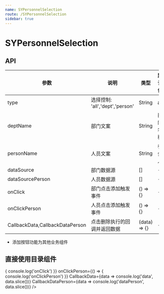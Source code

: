 ```yaml
---
name: SYPersonnelSelection
route: /SYPersonnelSelection
sidebar: true
---
```



# SYPersonnelSelection

## API

| 参数 | 说明 | 类型 | 默认值 |
| --- | --- | --- | --- |
| type | 选择控制: 'all','dept','person' | String | all |
| deptName	| 部门文案 | String | 部门名称 |
| personName | 人员文案 | String | 参会人 |
| dataSource | 部门数据源 | [] | - |
| dataSourcePerson	|人员数据源	| [] | - |
| onClick | 部门点击添加触发事件 | () => {} | - |
| onClickPerson | 人员点击添加触发事件 | () => {} | - |
| CallbackData,CallbackDataPerson | 点击删除执行的回调并返回数据 | (data) => {} | - |

- 添加按钮功能为其他业务组件

## 直接使用目录组件

<Playground>
<SYPersonnelSelection
    dataSource={[{
    img: 'https://s3.amazonaws.com/uifaces/faces/twitter/muringa/128.jpg',
    name: '部门1'
    }, {
    img: 'https://s3.amazonaws.com/uifaces/faces/twitter/ceekaytweet/128.jpg',
    name: '部门2'
    }, {
    img: 'https://s3.amazonaws.com/uifaces/faces/twitter/diesellaws/128.jpg',
    name: '部门3'
    }]}
    dataSourcePerson={[]}
    onClick={() => { console.log('onClick') }}
    onClickPerson={() => { console.log('onClickPerson') }}
    CallbackData={data => console.log('data', data.slice())}
    CallbackDataPerson={data => console.log('dataPerson', data.slice())}
/>
</Playground>
